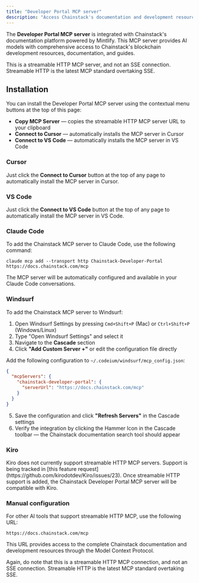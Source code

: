```yaml
---
title: "Developer Portal MCP server"
description: "Access Chainstack's documentation and development resources through the Developer Portal MCP server"
---
```


The **Developer Portal MCP server** is integrated with Chainstack's documentation platform powered by Mintlify. This MCP server provides AI models with comprehensive access to Chainstack's blockchain development resources, documentation, and guides.

This is a streamable HTTP MCP server, and not an SSE connection. Streamable HTTP is the latest MCP standard overtaking SSE.

## Installation

You can install the Developer Portal MCP server using the contextual menu buttons at the top of this page:

- **Copy MCP Server** — copies the streamable HTTP MCP server URL to your clipboard
- **Connect to Cursor** — automatically installs the MCP server in Cursor
- **Connect to VS Code** — automatically installs the MCP server in VS Code

### Cursor

Just click the **Connect to Cursor** button at the top of any page to automatically install the MCP server in Cursor.

### VS Code

Just click the **Connect to VS Code** button at the top of any page to automatically install the MCP server in VS Code.

### Claude Code

To add the Chainstack MCP server to Claude Code, use the following command:

```
claude mcp add --transport http Chainstack-Developer-Portal https://docs.chainstack.com/mcp
```

The MCP server will be automatically configured and available in your Claude Code conversations.

### Windsurf

To add the Chainstack MCP server to Windsurf:

1. Open Windsurf Settings by pressing `Cmd+Shift+P` (Mac) or `Ctrl+Shift+P` (Windows/Linux)
2. Type "Open Windsurf Settings" and select it
3. Navigate to the **Cascade** section
4. Click **"Add Custom Server +"** or edit the configuration file directly

Add the following configuration to `~/.codeium/windsurf/mcp_config.json`:

```json
{
  "mcpServers": {
    "chainstack-developer-portal": {
      "serverUrl": "https://docs.chainstack.com/mcp"
    }
  }
}
```

5. Save the configuration and click **"Refresh Servers"** in the Cascade settings
6. Verify the integration by clicking the Hammer Icon in the Cascade toolbar — the Chainstack documentation search tool should appear

### Kiro

<Note>
Kiro does not currently support streamable HTTP MCP servers. Support is being tracked in [this feature request](https://github.com/kirodotdev/Kiro/issues/23). Once streamable HTTP support is added, the Chainstack Developer Portal MCP server will be compatible with Kiro.
</Note>

### Manual configuration

For other AI tools that support streamable HTTP MCP, use the following URL:

```
https://docs.chainstack.com/mcp
```

This URL provides access to the complete Chainstack documentation and development resources through the Model Context Protocol.

Again, do note that this is a streamable HTTP MCP connection, and not an SSE connection. Streamable HTTP is the latest MCP standard overtaking SSE.